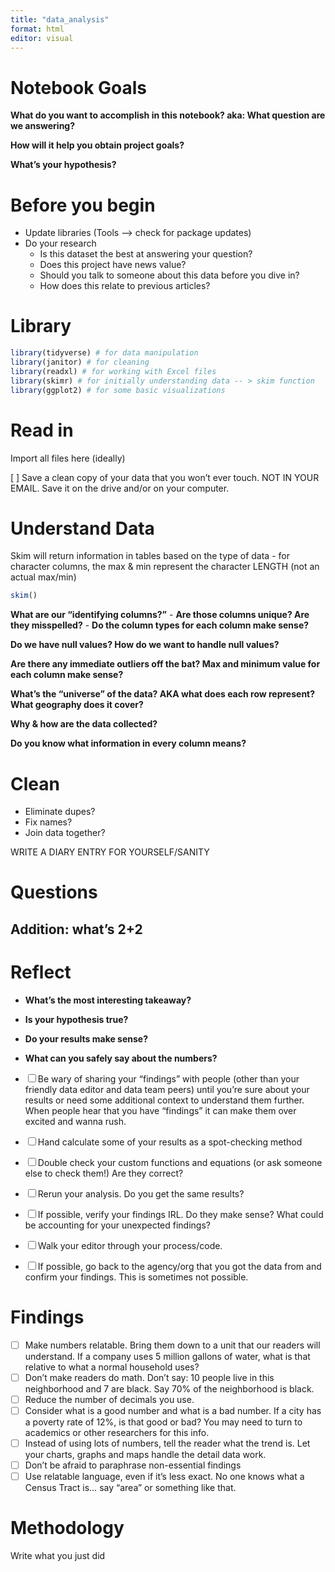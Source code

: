 ```yaml
---
title: "data_analysis"
format: html
editor: visual
---
```


# Notebook Goals

**What do you want to accomplish in this notebook? aka: What question are we answering?**

**How will it help you obtain project goals?**

**What's your hypothesis?**

# Before you begin

- Update libraries (Tools --> check for package updates)
- Do your research
  - Is this dataset the best at answering your question? 
  - Does this project have news value?
  - Should you talk to someone about this data before you dive in?
  - How does this relate to previous articles?
  
# Library

```r
library(tidyverse) # for data manipulation
library(janitor) # for cleaning
library(readxl) # for working with Excel files
library(skimr) # for initially understanding data -- > skim function
library(ggplot2) # for some basic visualizations
```

# Read in

Import all files here (ideally)

[ ]  Save a clean copy of your data that you won’t ever touch. NOT IN YOUR EMAIL. Save it on the drive and/or on your computer.

# Understand Data

Skim will return information in tables based on the type of data
- for character columns, the max & min represent the character LENGTH (not an actual max/min)

```r
skim()
```

**What are our "identifying columns?"**
- **Are those columns unique? Are they misspelled?**
- **Do the column types for each column make sense?**

**Do we have null values? How do we want to handle null values?**

**Are there any immediate outliers off the bat? Max and minimum value for each column make sense?**

**What's the "universe" of the data? AKA what does each row represent? What geography does it cover?**

**Why & how are the data collected?**

**Do you know what information in every column means?**

# Clean 

- Eliminate dupes?
- Fix names?
- Join data together? 

WRITE A DIARY ENTRY FOR YOURSELF/SANITY

# Questions

## Addition: what's 2+2

# Reflect

- **What's the most interesting takeaway?**
- **Is your hypothesis true? **
- **Do your results make sense?**
- **What can you safely say about the numbers?**

- [ ]  Be wary of sharing your “findings” with people (other than your friendly data editor and data team peers) until you’re sure about your results or need some additional context to understand them further. When people hear that you have “findings” it can make them over excited and wanna rush.
- [ ]  Hand calculate some of your results as a spot-checking method
- [ ]  Double check your custom functions and equations (or ask someone else to check them!) Are they correct?
- [ ]  Rerun your analysis. Do you get the same results?
- [ ]  If possible, verify your findings IRL. Do they make sense? What could be accounting for your unexpected findings?
- [ ]  Walk your editor through your process/code.
- [ ]  If possible, go back to the agency/org that you got the data from and confirm your findings. This is sometimes not possible.

# Findings

- [ ]  Make numbers relatable. Bring them down to a unit that our readers will understand. If a company uses 5 million gallons of water, what is that relative to what a normal household uses?
- [ ]  Don’t make readers do math. Don’t say: 10 people live in this neighborhood and 7 are black. Say 70% of the neighborhood is black.
- [ ]  Reduce the number of decimals you use.
- [ ]  Consider what is a good number and what is a bad number. If a city has a poverty rate of 12%, is that good or bad? You may need to turn to academics or other researchers for this info.
- [ ]  Instead of using lots of numbers, tell the reader what the trend is. Let your charts, graphs and maps handle the detail data work.
- [ ]  Don’t be afraid to paraphrase non-essential findings
- [ ]  Use relatable language, even if it’s less exact. No one knows what a Census Tract is… say “area” or something like that.

# Methodology

Write what you just did
